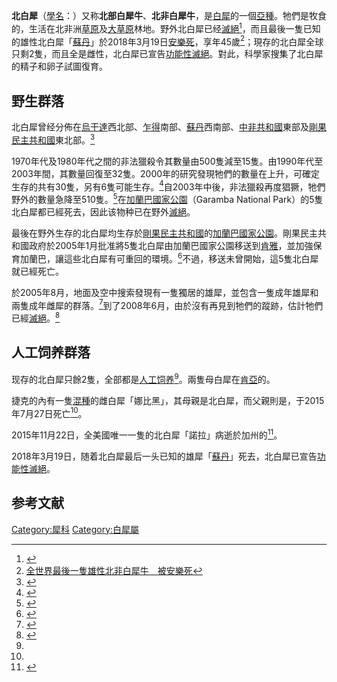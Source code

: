 {{noteTA
|1=zh-tw:聖地牙哥; zh-cn:圣迭戈;
|2 = zh-cn:肯尼亚; zh-hk:肯雅; zh-tw:肯亞; zh-sg:肯雅;
}}
{{Subspeciesbox
| status = EW
| status_system = iucn3.1
| status_ref = {{r|iucn}}
| image = Ceratotherium.simum.cottoni-01-ZOO.Dvur.Kralove.jpg
| genus =Ceratotherium
| species =simum
| species link= 白犀
| subspecies = cottoni
| authority = ([[Richard_Lydekker|Lydekker]], 1908)
| range_map = Mapa distribuicao original white rhino.png
| range_map_caption = 橙色的是北白犀的分佈地
}}

'''北白犀'''（[[學名|學名]]：''{{lang|la|Ceratotherium simum cottoni}}''）又称'''北部白犀牛'''、'''北非白犀牛'''，是[[白犀|白犀]]的一個[[亞種|亞種]]。牠們是牧食的，生活在北非洲[[草原|草原]]及[[大草原|大草原]]林地。野外北白犀已经[[滅絕|滅絕]]<ref name=ngtaiwan>{{cite news|title=稀有白犀牛死亡，全球僅剩四隻|url=http://www.ngtaiwan.com/18618|accessdate=2015-12-28|publisher=国家地理杂志|date=2015-08-19|deadurl=yes|archiveurl=https://web.archive.org/web/20160107044019/http://www.ngtaiwan.com/18618|archivedate=2016-01-07}}</ref>，而且最後一隻已知的雄性北白犀「[[蘇丹_(犀牛)|蘇丹]]」於2018年3月19日[[安樂死|安樂死]]，享年45歲<ref>[https://tw.news.appledaily.com/international/realtime/20180320/1318410/ 全世界最後一隻雄性北非白犀牛　被安樂死]</ref>；現存的北白犀全球只剩2隻，而且全是雌性，北白犀已宣告[[功能性滅絕|功能性滅絕]]。對此，科學家搜集了北白犀的精子和卵子試圖復育。

==野生群落==
北白犀曾经分佈在[[烏干達|烏干達]]西北部、[[乍得|乍得]]南部、[[蘇丹|蘇丹]]西南部、[[中非共和國|中非共和國]]東部及[[剛果民主共和國|剛果民主共和國]]東北部。<ref name=sydney>{{Cite journal en|author=Sydney, J|year=1965|title=The past and present distribution of some African ungulates|journal=Transactions of the Zoological Society of London|volume=3|pages=1-397}}</ref>

1970年代及1980年代之間的非法獵殺令其數量由500隻減至15隻。由1990年代至2003年間，其數量回復至32隻。2000年的研究發現牠們的數量在上升，可確定生存的共有30隻，另有6隻可能生存。<ref>{{Cite journal en|author=Hillman Smith, K|year=2001|title=Status of northern white rhinos and elephants in Garamba National Park, Democratic Republic of the Congo, during the wars|journal=Pachyderm journal of the African Elephant, African Rhino and Asian Rhino Specialist Groups|volume=31|pages=79-81}}</ref>自2003年中後，非法獵殺再度猖獗，牠們野外的數量急降至5{{连接号}}10隻。<ref name=IRF>{{Cite web|author=International Rhino Foundation|year=2002|title=Rhino Information - Northern White Rhino|url=http://www.rhinos-irf.org/rhinoinformation/whiterhino/subspecies/northern.htm|accessdate=2006-09-19|deadurl=yes|archiveurl=https://web.archive.org/web/20070329015834/http://www.rhinos-irf.org/rhinoinformation/whiterhino/subspecies/northern.htm|archivedate=2007-03-29}}</ref>在[[加蘭巴國家公園|加蘭巴國家公園]]（Garamba National Park）的5隻北白犀都已經死去，因此该物种已在野外[[滅絕|滅絕]]。

最後在野外生存的北白犀均生存於[[剛果民主共和國|剛果民主共和國]]的[[加蘭巴國家公園|加蘭巴國家公園]]。剛果民主共和國政府於2005年1月批准將5隻北白犀由加蘭巴國家公園移送到[[肯雅|肯雅]]，並加強保育加蘭巴，讓這些北白犀有可重回的環境。<ref name=IUCN2005>{{Cite web|author=IUCN|year=2005|title=Reprieve planned for Garamba's rhinos: extra efforts promised to safeguard their homeland. Gland, Switzerland|date=2005-01-21|url=http://www.iucn.org/en/news/archive/2001_2005/press/pr-garamba-translocation.pdf|deadurl=yes|archiveurl=https://web.archive.org/web/20080910201708/http://www.iucn.org/en/news/archive/2001_2005/press/pr-garamba-translocation.pdf|archivedate=2008-09-10|accessdate=2009-12-22}}</ref>不過，移送未曾開始，這5隻北白犀就已經死亡。

於2005年8月，地面及空中搜索發現有一隻獨居的雄犀，並包含一隻成年雄犀和兩隻成年雌犀的群落。<ref name=IUCN2006>{{Cite web|author=IUCN|year=2006|title=West African black rhino feared extinct. Gland, Switzerland|date=2006-07-07|url=http://www.iucn.org/en/news/archive/2006/07/7_pr_rhino.htm|deadurl=yes|archiveurl=https://web.archive.org/web/20070220005649/http://www.iucn.org/en/news/archive/2006/07/7_pr_rhino.htm|archivedate=2007-02-20|accessdate=2009-12-22}}</ref>到了2008年6月，由於沒有再見到牠們的蹤跡，估計牠們已經[[滅絕|滅絕]]。<ref>{{Cite news|author=Lewis Smith|url=http://www.timesonline.co.uk/tol/news/environment/article4152951.ece|publisher=Times Online|title=Poachers kill last four wild northern white rhinos|date=2008-06-17|accessdate=2009-12-22|archive-date=2008-09-05|archive-url=https://web.archive.org/web/20080905201726/http://www.timesonline.co.uk/tol/news/environment/article4152951.ece|dead-url=no}}</ref>

==人工饲养群落==
现存的北白犀只餘2隻，全部都是[[人工饲养|人工饲养]]<ref name=ngtaiwan />。兩隻母白犀在[[肯亞|肯亞]]的{{link-en|奧佩傑塔自然保護區|Ol Pejeta Conservancy}}。

捷克的{{link-en|德武爾·克拉洛維動物園|Dvůr Králové Zoo}}內有一隻[[混種|混種]]的雌白犀「娜比黑」，其母親是北白犀，而父親則是{{link-en|南白犀|Southern white rhinoceros}}，于2015年7月27日死亡<ref name=ngtaiwan />。

2015年11月22日，全美國唯一一隻的北白犀「諾拉」病逝於加州的{{le|聖地牙哥野生動物園|San Diego Zoo Safari Park}}<ref>{{Cite news |url=https://edition.cnn.com/2015/11/22/us/nola-white-rhino-dies-san-diego-zoo-feat/index.html |title=White rhinos closer to extinction when 'Nola' dies at San Diego Zoo |date=2015-11-23 |publisher=CNN |accessdate=2018-03-20 |archive-date=2018-03-20 |archive-url=https://web.archive.org/web/20180320231923/https://edition.cnn.com/2015/11/22/us/nola-white-rhino-dies-san-diego-zoo-feat/index.html |dead-url=no }}</ref>。

2018年3月19日，随着北白犀最后一头已知的雄犀「[[蘇丹_(犀牛)|蘇丹]]」死去，北白犀已宣告[[功能性滅絕|功能性滅絕]]。

==参考文献==
{{reflist|refs=
<ref name=iucn>	Emslie, R. 2011. ''Ceratotherium simum'' ssp. ''cottoni''. The IUCN Red List of Threatened Species 2011: e.T4183A10575517. http://dx.doi.org/10.2305/IUCN.UK.2011-2.RLTS.T4183A10575517.en. Downloaded on 24 March 2018.</ref>
}}
{{commons|Ceratotherium simum cottoni}}
{{Taxonbar|from=Q1614957}}

[[Category:犀科|Category:犀科]]
[[Category:白犀屬|Category:白犀屬]]